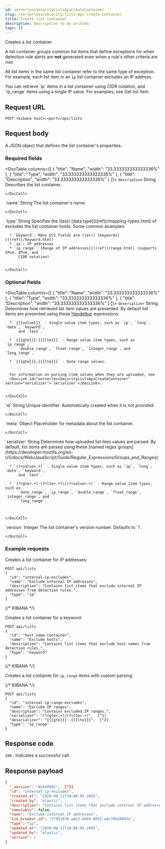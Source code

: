 ```yaml
---
id: serverlessSecurityListsApiCreateContainer
slug: /serverless/security/lists-api-create-container
title: Create list container
description: Description to be written
tags: []
---
```


<div id="lists-api-create-container"></div>

Creates a list container.

A list container groups common <DocLink id="serverlessSecurityListsApiCreateListItem">list items</DocLink> that
define exceptions for when detection rule alerts are **not** generated even when
a rule's other criteria are met.

All list items in the same list container refer to the same type of exception.
For example, each list item in an `ip` list container excludes an IP address.

<DocCallOut title="Tip">
You can retrieve `ip` items in a list container using CIDR notation, and
`ip_range` items using a single IP value. For examples, see
<DocLink id="serverlessSecurityListsApiGetItem">Get list item</DocLink>.
</DocCallOut>

## Request URL

`POST <kibana host>:<port>/api/lists`

## Request body

A JSON object that defines the list container's properties.

### Required fields

<DocTable columns={[
  {
    "title": "Name",
    "width": "33.333333333333336%"
  },
  {
    "title": "Type",
    "width": "33.333333333333336%"
  },
  {
    "title": "Description",
    "width": "33.333333333333336%"
  }
]}>
  <DocRow>
    <DocCell>`description`</DocCell>
    <DocCell>String</DocCell>
    <DocCell>
      Describes the list container.
      
    </DocCell>
  </DocRow>
  <DocRow>
    <DocCell>`name`</DocCell>
    <DocCell>String</DocCell>
    <DocCell>
      The list container's name.
      
    </DocCell>
  </DocRow>
  <DocRow>
    <DocCell>`type`</DocCell>
    <DocCell>String</DocCell>
    <DocCell>
      Specifies the ((es)) [data type](((ref))/mapping-types.html) of
      excludes the list container holds. Some common examples:
      
      * `keyword`: Many ECS fields are ((es)) [keywords](((ref))/keyword.html)
      * `ip`: IP addresses
      * `ip_range`: [Range of IP addresses](((ref))/range.html) (supports IPv4, IPv6, and
          CIDR notation)

      
    </DocCell>
  </DocRow>
</DocTable>

### Optional fields

<DocTable columns={[
  {
    "title": "Name",
    "width": "33.333333333333336%"
  },
  {
    "title": "Type",
    "width": "33.333333333333336%"
  },
  {
    "title": "Description",
    "width": "33.333333333333336%"
  }
]}>
  <DocRow>
    <DocCell>`deserializer`</DocCell>
    <DocCell>String</DocCell>
    <DocCell>
      Determines how retrieved list item values are presented.
      By default list items are presented using these
      [Handelbar](https://handlebarsjs.com/guide/expressions.html) expressions:
      
      * `{{{value}}}` - Single value item types, such as `ip`, `long`, `date`, `keyword`,
          and `text`.

      * `{{{gte}}}-{{{lte}}}` - Range value item types, such as `ip_range`,
          `double_range`, `float_range`, `integer_range`, and `long_range`.

      * `{{{gte}}},{{{lte}}}` - Date range values.

      
      For information on parsing item values when they are uploaded, see
      <DocLink id="serverlessSecurityListsApiCreateContainer" section="serializer">`serializer`</DocLink>.
      
      
    </DocCell>
  </DocRow>
  <DocRow>
    <DocCell>`id`</DocCell>
    <DocCell>String</DocCell>
    <DocCell>
      Unique identifier. Automatically created when it is not
      provided.
      
    </DocCell>
  </DocRow>
  <DocRow>
    <DocCell>`meta`</DocCell>
    <DocCell>Object</DocCell>
    <DocCell>
      Placeholder for metadata about the list container.
      
      
    </DocCell>
  </DocRow>
  <DocRow>
    <DocCell> <span id="serializer"></span>  `serializer`</DocCell>
    <DocCell>String</DocCell>
    <DocCell>
      Determines how uploaded list item values
      are parsed. By default, list items are parsed using these
      [named regex groups](https://developer.mozilla.org/en-US/docs/Web/JavaScript/Guide/Regular_Expressions/Groups_and_Ranges):
      
      * `(?<value>.+)` - Single value item types, such as `ip`, `long`, `date`, `keyword`,
          and `text`.

      * `(?<gte>.+)-(?<lte>.+)\|(?<value>.+)` - Range value item types, such as
          `date_range`, `ip_range`, `double_range`, `float_range`, `integer_range`, and
          `long_range`.

      
      
    </DocCell>
  </DocRow>
  <DocRow>
    <DocCell>`version`</DocCell>
    <DocCell>Integer</DocCell>
    <DocCell>
      The list container's version number. Defaults to `1`.
      
      
    </DocCell>
  </DocRow>
</DocTable>

### Example requests

Creates a list container for IP addresses:

```console
POST api/lists
{
  "id": "internal-ip-excludes",
  "name": "Exclude internal IP addresses",
  "description": "Contains list items that exclude internal IP addresses from detection rules.",
  "type": "ip"
}
```
{/* KIBANA */}

Creates a list container for a keyword:

```console
POST api/lists
{
  "id": "host.name-container",
  "name": "Exclude hosts",
  "description": "Contains list items that exclude host names from detection rules.",
  "type": "keyword"
}
```
{/* KIBANA */}

Creates a list container for `ip_range` items with custom parsing:

{/* KIBANA */}
```console
POST api/lists
{
  "id": "internal-ip-range-excludes",
  "name": "Exclude IP ranges",
  "description": "Contains excluded IP ranges.",
  "serializer": "(?<gte>.+)/(?<lte>.+)",  [^1]
  "deserializer": "{{{gte}}}--{{{lte}}}",  [^2]
  "type": "ip_range"
}
```
[^1]: Uploads IP ranges using `/` characters instead of `-` characters. The list
item or source file from which the IP ranges are uploaded must use the `/`
character to define the range. For example, `192.168.0.1/192.168.0.27`.
[^2]: Presents the container's retrieved IP range list items using `--`
characters. For example, `192.168.0.1--192.168.0.27`.

## Response code

`200` 
    : Indicates a successful call.

## Response payload

```json
{
  "_version": "WzAsMV0=",  [^1]
  "id": "internal-ip-excludes",
  "created_at": "2020-08-11T10:08:05.289Z",
  "created_by": "elastic",
  "description": "Contains list items that exclude internal IP addresses from detection rule matches.",
  "immutable": false,
  "name": "Exclude internal IP addresses",
  "tie_breaker_id": "f7951678-ad13-4d65-8d15-a4c706d4893e",
  "type": "ip",
  "updated_at": "2020-08-11T10:08:05.289Z",
  "updated_by": "elastic",
  "version": 1
}
```
[^1]: Base-64 encoded value of `if_seq_no` and `if_primary_term` parameters, used
for [Optimistic concurrency control](((ref))/optimistic-concurrency-control.html).
To ensure there are no conflicts, use this value when
<DocLink id="serverlessSecurityListsApiUpdateContainer">updating a list container</DocLink>.
